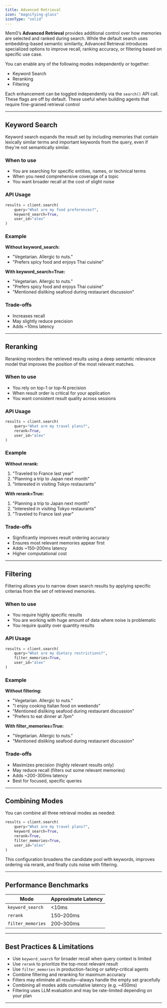 ```yaml
---
title: Advanced Retrieval
icon: "magnifying-glass"
iconType: "solid"
---
```



Mem0’s **Advanced Retrieval** provides additional control over how memories are selected and ranked during search. While the default search uses embedding-based semantic similarity, Advanced Retrieval introduces specialized options to improve recall, ranking accuracy, or filtering based on specific use case.

You can enable any of the following modes independently or together:

- Keyword Search
- Reranking
- Filtering

Each enhancement can be toggled independently via the `search()` API call. These flags are off by default. These useful when building agents that require fine-grained retrieval control

---

## Keyword Search

Keyword search expands the result set by including memories that contain lexically similar terms and important keywords from the query, even if they're not semantically similar.

### When to use
- You are searching for specific entities, names, or technical terms
- When you need comprehensive coverage of a topic
- You want broader recall at the cost of slight noise


### API Usage
```python
results = client.search(
    query="What are my food preferences?",
    keyword_search=True,
    user_id="alex"
)
```

### Example

**Without keyword_search:**
- "Vegetarian. Allergic to nuts."
- "Prefers spicy food and enjoys Thai cuisine"

**With keyword_search=True:**
- "Vegetarian. Allergic to nuts."
- "Prefers spicy food and enjoys Thai cuisine"
- "Mentioned disliking seafood during restaurant discussion"

### Trade-offs
- Increases recall
- May slightly reduce precision
- Adds ~10ms latency

---

## Reranking

Reranking reorders the retrieved results using a deep semantic relevance model that improves the position of the most relevant matches.

### When to use
- You rely on top-1 or top-N precision
- When result order is critical for your application
- You want consistent result quality across sessions

### API Usage
```python
results = client.search(
    query="What are my travel plans?",
    rerank=True,
    user_id="alex"
)
```

### Example

**Without rerank:**
1. "Traveled to France last year"
2. "Planning a trip to Japan next month"
3. "Interested in visiting Tokyo restaurants"

**With rerank=True:**
1. "Planning a trip to Japan next month"
2. "Interested in visiting Tokyo restaurants"
3. "Traveled to France last year"

### Trade-offs
- Significantly improves result ordering accuracy
- Ensures most relevant memories appear first
- Adds ~150–200ms latency
- Higher computational cost

---

## Filtering

Filtering allows you to narrow down search results by applying specific criterias from the set of retrieved memories.

### When to use
- You require highly specific results
- You are working with huge amount of data where noise is problematic
- You require quality over quantity results

### API Usage
```python
results = client.search(
    query="What are my dietary restrictions?",
    filter_memories=True,
    user_id="alex"
)
```

### Example

**Without filtering:**
- "Vegetarian. Allergic to nuts."
- "I enjoy cooking Italian food on weekends"
- "Mentioned disliking seafood during restaurant discussion"
- "Prefers to eat dinner at 7pm"

**With filter_memories=True:**
- "Vegetarian. Allergic to nuts."
- "Mentioned disliking seafood during restaurant discussion"

### Trade-offs
- Maximizes precision (highly relevant results only)
- May reduce recall (filters out some relevant memories)
- Adds ~200-300ms latency
- Best for focused, specific queries

---

## Combining Modes

You can combine all three retrieval modes as needed:

```python
results = client.search(
    query="What are my travel plans?",
    keyword_search=True,
    rerank=True,
    filter_memories=True,
    user_id="alex"
)
```

This configuration broadens the candidate pool with keywords, improves ordering via rerank, and finally cuts noise with filtering.

---

## Performance Benchmarks

| **Mode**         | **Approximate Latency** |
|------------------|-------------------------|
| `keyword_search` | <10ms                   |
| `rerank`         | 150–200ms               |
| `filter_memories`| 200–300ms               |

---

## Best Practices & Limitations

- Use `keyword_search` for broader recall when query context is limited
- Use `rerank` to prioritize the top-most relevant result
- Use `filter_memories` in production-facing or safety-critical agents
- Combine filtering and reranking for maximum accuracy
- Filters may eliminate all results—always handle the empty set gracefully
- Combining all modes adds cumulative latency (e.g. ~450ms)
- Filtering uses LLM evaluation and may be rate-limited depending on your plan

---
